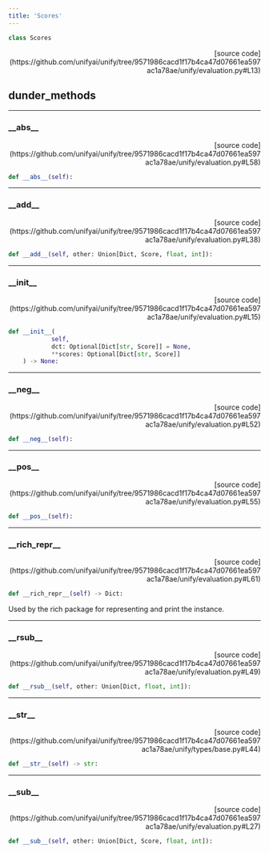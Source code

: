 ```yaml
---
title: 'Scores'
---
```


```python
class Scores
```

<p align="right">[source code](https://github.com/unifyai/unify/tree/9571986cacd1f17b4ca47d07661ea597ac1a78ae/unify/evaluation.py#L13)</p>



## dunder_methods

---

### \_\_abs\_\_

<p align="right">[source code](https://github.com/unifyai/unify/tree/9571986cacd1f17b4ca47d07661ea597ac1a78ae/unify/evaluation.py#L58)</p>

```python
def __abs__(self):
```



---

### \_\_add\_\_

<p align="right">[source code](https://github.com/unifyai/unify/tree/9571986cacd1f17b4ca47d07661ea597ac1a78ae/unify/evaluation.py#L38)</p>

```python
def __add__(self, other: Union[Dict, Score, float, int]):
```



---

### \_\_init\_\_

<p align="right">[source code](https://github.com/unifyai/unify/tree/9571986cacd1f17b4ca47d07661ea597ac1a78ae/unify/evaluation.py#L15)</p>

```python
def __init__(
            self,
            dct: Optional[Dict[str, Score]] = None,
            **scores: Optional[Dict[str, Score]]
    ) -> None:
```



---

### \_\_neg\_\_

<p align="right">[source code](https://github.com/unifyai/unify/tree/9571986cacd1f17b4ca47d07661ea597ac1a78ae/unify/evaluation.py#L52)</p>

```python
def __neg__(self):
```



---

### \_\_pos\_\_

<p align="right">[source code](https://github.com/unifyai/unify/tree/9571986cacd1f17b4ca47d07661ea597ac1a78ae/unify/evaluation.py#L55)</p>

```python
def __pos__(self):
```



---

### \_\_rich\_repr\_\_

<p align="right">[source code](https://github.com/unifyai/unify/tree/9571986cacd1f17b4ca47d07661ea597ac1a78ae/unify/evaluation.py#L61)</p>

```python
def __rich_repr__(self) -> Dict:
```

Used by the rich package for representing and print the instance.

---

### \_\_rsub\_\_

<p align="right">[source code](https://github.com/unifyai/unify/tree/9571986cacd1f17b4ca47d07661ea597ac1a78ae/unify/evaluation.py#L49)</p>

```python
def __rsub__(self, other: Union[Dict, float, int]):
```



---

### \_\_str\_\_

<p align="right">[source code](https://github.com/unifyai/unify/tree/9571986cacd1f17b4ca47d07661ea597ac1a78ae/unify/types/base.py#L44)</p>

```python
def __str__(self) -> str:
```



---

### \_\_sub\_\_

<p align="right">[source code](https://github.com/unifyai/unify/tree/9571986cacd1f17b4ca47d07661ea597ac1a78ae/unify/evaluation.py#L27)</p>

```python
def __sub__(self, other: Union[Dict, Score, float, int]):
```

